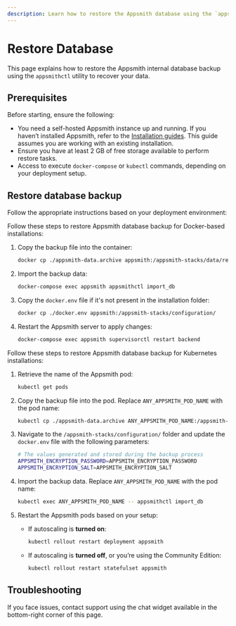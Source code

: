 ```yaml
---
description: Learn how to restore the Appsmith database using the `appsmithctl` command-line utility.
---
```



# Restore Database

This page explains how to restore the Appsmith internal database backup using the `appsmithctl` utility to recover your data.

## Prerequisites

Before starting, ensure the following:

- You need a self-hosted Appsmith instance up and running. If you haven’t installed Appsmith, refer to the [Installation guides](/getting-started/setup/installation-guides). This guide assumes you are working with an existing installation.
- Ensure you have at least 2 GB of free storage available to perform restore tasks.
- Access to execute `docker-compose` or `kubectl` commands, depending on your deployment setup.

## Restore database backup

Follow the appropriate instructions based on your deployment environment:

<Tabs queryString="current-command-type">

<TabItem label="Docker" value="docker-commands">

Follow these steps to restore Appsmith database backup for Docker-based installations:

1. Copy the backup file into the container:

   ```bash
   docker cp ./appsmith-data.archive appsmith:/appsmith-stacks/data/restore/
   ```

2. Import the backup data:

   ```bash
   docker-compose exec appsmith appsmithctl import_db
   ```

3. Copy the `docker.env` file if it's not present in the installation folder:

   ```bash
   docker cp ./docker.env appsmith:/appsmith-stacks/configuration/
   ```

4. Restart the Appsmith server to apply changes:

   ```bash
   docker-compose exec appsmith supervisorctl restart backend
   ```

</TabItem>

<TabItem label="Kubernetes" value="kubernetes-commands">

Follow these steps to restore Appsmith database backup for Kubernetes installations:

1. Retrieve the name of the Appsmith pod:

   ```bash
   kubectl get pods
   ```

2. Copy the backup file into the pod. Replace `ANY_APPSMITH_POD_NAME` with the pod name:

   ```bash
   kubectl cp ./appsmith-data.archive ANY_APPSMITH_POD_NAME:/appsmith-stacks/data/restore/
   ```

3. Navigate to the `/appsmith-stacks/configuration/` folder and update the `docker.env` file with the following parameters:

   ```bash
   # The values generated and stored during the backup process
   APPSMITH_ENCRYPTION_PASSWORD=APPSMITH_ENCRYPTION_PASSWORD
   APPSMITH_ENCRYPTION_SALT=APPSMITH_ENCRYPTION_SALT
   ```

4. Import the backup data. Replace `ANY_APPSMITH_POD_NAME` with the pod name:

   ```bash
   kubectl exec ANY_APPSMITH_POD_NAME -- appsmithctl import_db
   ```

5. Restart the Appsmith pods based on your setup:

   - If autoscaling is **turned on**:

      ```bash
      kubectl rollout restart deployment appsmith
      ```

   - If autoscaling is **turned off**, or you’re using the Community Edition:

      ```bash
      kubectl rollout restart statefulset appsmith
      ```
</TabItem>

</Tabs>

## Troubleshooting

If you face issues, contact support using the chat widget available in the bottom-right corner of this page.